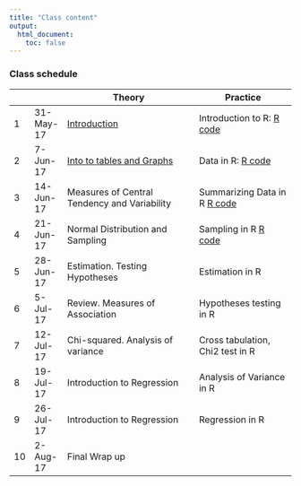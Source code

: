 ```yaml
---
title: "Class content"
output:
  html_document:
    toc: false
---
```


### Class schedule

|   |           | Theory                                       | Practice                         |
|----|-----------|----------------------------------------------|----------------------------------|
| 1  | 31-May-17 | [Introduction](lectures/lecture01.pdf)               | Introduction to R: [R code](rcode/lesson00.R)  |
| 2  | 7-Jun-17  | [Into to tables and Graphs](lectures/lecture02.pdf)  | Data in R: [R code](rcode/lesson01.R)                       |
| 3  | 14-Jun-17 | Measures of Central Tendency and Variability         | Summarizing Data in R  [R code](rcode/lesson02.R)              |
| 4  | 21-Jun-17 | Normal Distribution and Sampling                       | Sampling in R      [R code](rcode/lesson03.R)                 |
| 5  | 28-Jun-17 |     Estimation. Testing Hypotheses        | Estimation in R                  |
| 6  | 5-Jul-17  |         Review. Measures of Association      | Hypotheses testing in R          |
| 7  | 12-Jul-17 | Chi-squared. Analysis of variance          | Cross tabulation, Chi2 test in R |
| 8  | 19-Jul-17 | Introduction to Regression                       | Analysis of Variance in R        |
| 9  | 26-Jul-17 | Introduction to Regression                   | Regression in R                  |
| 10 | 2-Aug-17  | Final Wrap up                                   |                                  |

